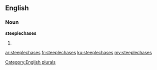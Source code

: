 ==English==

===Noun===
'''steeplechases'''

# {{plural of|steeplechase}}

[[Category:English plurals]]

[[ar:steeplechases]]
[[fr:steeplechases]]
[[ku:steeplechases]]
[[my:steeplechases]]